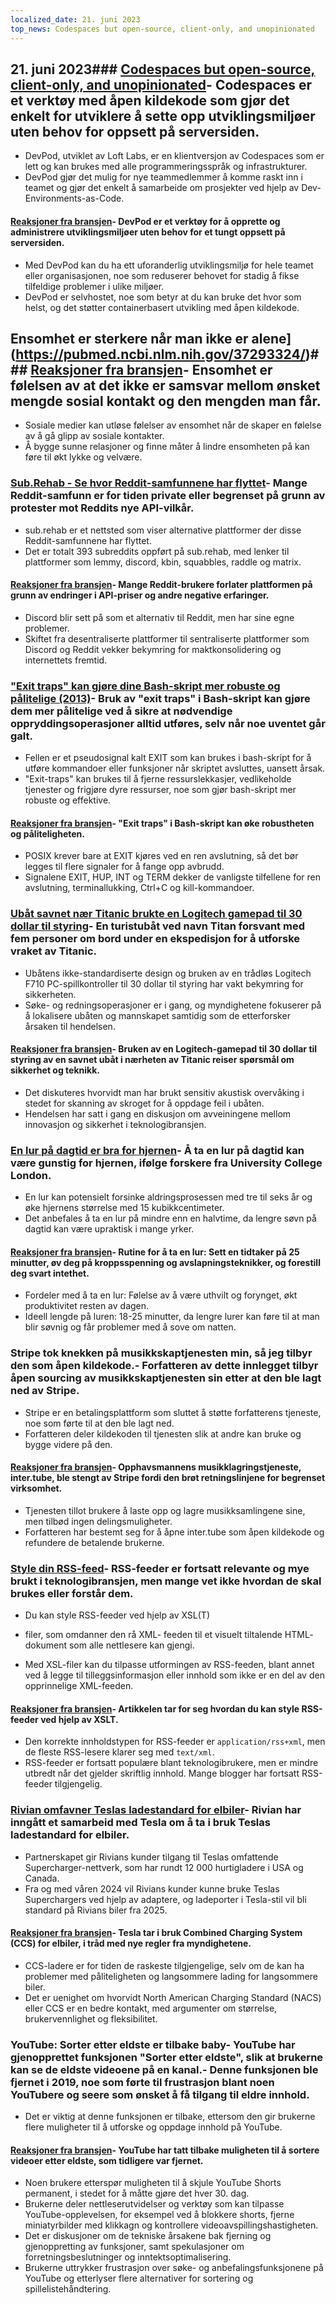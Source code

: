 ```yaml
---
localized_date: 21. juni 2023
top_news: Codespaces but open-source, client-only, and unopinionated
---
```




<CallToAction />

<Steps>

## 21. juni 2023### [Codespaces but open-source, client-only, and unopinionated](https://devpod.sh/)- Codespaces er et verktøy med åpen kildekode som gjør det enkelt for utviklere å sette opp utviklingsmiljøer uten behov for oppsett på serversiden.

- DevPod, utviklet av Loft Labs, er en klientversjon av Codespaces som er lett og kan brukes med alle programmeringsspråk og infrastrukturer.
- DevPod gjør det mulig for nye teammedlemmer å komme raskt inn i teamet og gjør det enkelt å samarbeide om prosjekter ved hjelp av Dev-Environments-as-Code.

#### [Reaksjoner fra bransjen](http://news.ycombinator.com/item?id=36407477)- DevPod er et verktøy for å opprette og administrere utviklingsmiljøer uten behov for et tungt oppsett på serversiden.

- Med DevPod kan du ha ett uforanderlig utviklingsmiljø for hele teamet eller organisasjonen, noe som reduserer behovet for stadig å fikse tilfeldige problemer i ulike miljøer.
- DevPod er selvhostet, noe som betyr at du kan bruke det hvor som helst, og det støtter containerbasert utvikling med åpen kildekode.

## Ensomhet er sterkere når man ikke er alene](https://pubmed.ncbi.nlm.nih.gov/37293324/)### [Reaksjoner fra bransjen](http://news.ycombinator.com/item?id=36403280)- Ensomhet er følelsen av at det ikke er samsvar mellom ønsket mengde sosial kontakt og den mengden man får.

- Sosiale medier kan utløse følelser av ensomhet når de skaper en følelse av å gå glipp av sosiale kontakter.
- Å bygge sunne relasjoner og finne måter å lindre ensomheten på kan føre til økt lykke og velvære.

### [Sub.Rehab - Se hvor Reddit-samfunnene har flyttet](https://sub.rehab/)- Mange Reddit-samfunn er for tiden private eller begrenset på grunn av protester mot Reddits nye API-vilkår.

- sub.rehab er et nettsted som viser alternative plattformer der disse Reddit-samfunnene har flyttet.
- Det er totalt 393 subreddits oppført på sub.rehab, med lenker til plattformer som lemmy, discord, kbin, squabbles, raddle og matrix.

#### [Reaksjoner fra bransjen](http://news.ycombinator.com/item?id=36401999)- Mange Reddit-brukere forlater plattformen på grunn av endringer i API-priser og andre negative erfaringer.

- Discord blir sett på som et alternativ til Reddit, men har sine egne problemer.
- Skiftet fra desentraliserte plattformer til sentraliserte plattformer som Discord og Reddit vekker bekymring for maktkonsolidering og internettets fremtid.

### ["Exit traps" kan gjøre dine Bash-skript mer robuste og pålitelige (2013)](http://redsymbol.net/articles/bash-exit-traps/)- Bruk av "exit traps" i Bash-skript kan gjøre dem mer pålitelige ved å sikre at nødvendige oppryddingsoperasjoner alltid utføres, selv når noe uventet går galt.

- Fellen er et pseudosignal kalt EXIT som kan brukes i bash-skript for å utføre kommandoer eller funksjoner når skriptet avsluttes, uansett årsak.
- "Exit-traps" kan brukes til å fjerne ressurslekkasjer, vedlikeholde tjenester og frigjøre dyre ressurser, noe som gjør bash-skript mer robuste og effektive.

#### [Reaksjoner fra bransjen](http://news.ycombinator.com/item?id=36400465)- "Exit traps" i Bash-skript kan øke robustheten og påliteligheten.

- POSIX krever bare at EXIT kjøres ved en ren avslutning, så det bør legges til flere signaler for å fange opp avbrudd.
- Signalene EXIT, HUP, INT og TERM dekker de vanligste tilfellene for ren avslutning, terminallukking, Ctrl+C og kill-kommandoer.

### [Ubåt savnet nær Titanic brukte en Logitech gamepad til 30 dollar til styring](https://arstechnica.com/gaming/2023/06/submarine-missing-near-titanic-used-a-30-logitech-gamepad-for-steering/)- En turistubåt ved navn Titan forsvant med fem personer om bord under en ekspedisjon for å utforske vraket av Titanic.

- Ubåtens ikke-standardiserte design og bruken av en trådløs Logitech F710 PC-spillkontroller til 30 dollar til styring har vakt bekymring for sikkerheten.
- Søke- og redningsoperasjoner er i gang, og myndighetene fokuserer på å lokalisere ubåten og mannskapet samtidig som de etterforsker årsaken til hendelsen.

#### [Reaksjoner fra bransjen](http://news.ycombinator.com/item?id=36407781)- Bruken av en Logitech-gamepad til 30 dollar til styring av en savnet ubåt i nærheten av Titanic reiser spørsmål om sikkerhet og teknikk.

- Det diskuteres hvorvidt man har brukt sensitiv akustisk overvåking i stedet for skanning av skroget for å oppdage feil i ubåten.
- Hendelsen har satt i gang en diskusjon om avveiningene mellom innovasjon og sikkerhet i teknologibransjen.

### [En lur på dagtid er bra for hjernen](https://www.bbc.com/news/health-65950168)- Å ta en lur på dagtid kan være gunstig for hjernen, ifølge forskere fra University College London.

- En lur kan potensielt forsinke aldringsprosessen med tre til seks år og øke hjernens størrelse med 15 kubikkcentimeter.
- Det anbefales å ta en lur på mindre enn en halvtime, da lengre søvn på dagtid kan være upraktisk i mange yrker.

#### [Reaksjoner fra bransjen](http://news.ycombinator.com/item?id=36399503)- Rutine for å ta en lur: Sett en tidtaker på 25 minutter, øv deg på kroppsspenning og avslapningsteknikker, og forestill deg svart intethet.

- Fordeler med å ta en lur: Følelse av å være uthvilt og forynget, økt produktivitet resten av dagen.
- Ideell lengde på luren: 18-25 minutter, da lengre lurer kan føre til at man blir søvnig og får problemer med å sove om natten.

### Stripe tok knekken på musikkskaptjenesten min, så jeg tilbyr den som åpen kildekode.- Forfatteren av dette innlegget tilbyr åpen sourcing av musikkskaptjenesten sin etter at den ble lagt ned av Stripe.

- Stripe er en betalingsplattform som sluttet å støtte forfatterens tjeneste, noe som førte til at den ble lagt ned.
- Forfatteren deler kildekoden til tjenesten slik at andre kan bruke og bygge videre på den.

#### [Reaksjoner fra bransjen](http://news.ycombinator.com/item?id=36403607)- Opphavsmannens musikklagringstjeneste, inter.tube, ble stengt av Stripe fordi den brøt retningslinjene for begrenset virksomhet.

- Tjenesten tillot brukere å laste opp og lagre musikksamlingene sine, men tilbød ingen delingsmuligheter.
- Forfatteren har bestemt seg for å åpne inter.tube som åpen kildekode og refundere de betalende brukerne.

### [Style din RSS-feed](https://darekkay.com/blog/rss-styling/)- RSS-feeder er fortsatt relevante og mye brukt i teknologibransjen, men mange vet ikke hvordan de skal brukes eller forstår dem.

- Du kan style RSS-feeder ved hjelp av XSL(T)

- filer, som omdanner den rå XML- feeden til et visuelt tiltalende HTML- dokument som alle nettlesere kan gjengi.

- Med XSL-filer kan du tilpasse utformingen av RSS-feeden, blant annet ved å legge til tilleggsinformasjon eller innhold som ikke er en del av den opprinnelige XML-feeden.

#### [Reaksjoner fra bransjen](http://news.ycombinator.com/item?id=36401854)- Artikkelen tar for seg hvordan du kan style RSS-feeder ved hjelp av XSLT.

- Den korrekte innholdstypen for RSS-feeder er `application/rss+xml`, men de fleste RSS-lesere klarer seg med `text/xml`.
- RSS-feeder er fortsatt populære blant teknologibrukere, men er mindre utbredt når det gjelder skriftlig innhold. Mange blogger har fortsatt RSS-feeder tilgjengelig.

### [Rivian omfavner Teslas ladestandard for elbiler](https://ev-edition.com/2023/06/rivian-joins-forces-with-tesla-embracing-their-charging-standard-for-electric-vehicles/)- Rivian har inngått et samarbeid med Tesla om å ta i bruk Teslas ladestandard for elbiler.

- Partnerskapet gir Rivians kunder tilgang til Teslas omfattende Supercharger-nettverk, som har rundt 12 000 hurtigladere i USA og Canada.
- Fra og med våren 2024 vil Rivians kunder kunne bruke Teslas Superchargers ved hjelp av adaptere, og ladeporter i Tesla-stil vil bli standard på Rivians biler fra 2025.

#### [Reaksjoner fra bransjen](http://news.ycombinator.com/item?id=36403494)- Tesla tar i bruk Combined Charging System (CCS) for elbiler, i tråd med nye regler fra myndighetene.

- CCS-ladere er for tiden de raskeste tilgjengelige, selv om de kan ha problemer med påliteligheten og langsommere lading for langsommere biler.
- Det er uenighet om hvorvidt North American Charging Standard (NACS) eller CCS er en bedre kontakt, med argumenter om størrelse, brukervennlighet og fleksibilitet.

### YouTube: Sorter etter eldste er tilbake baby- YouTube har gjenopprettet funksjonen "Sorter etter eldste", slik at brukerne kan se de eldste videoene på en kanal.- Denne funksjonen ble fjernet i 2019, noe som førte til frustrasjon blant noen YouTubere og seere som ønsket å få tilgang til eldre innhold.

- Det er viktig at denne funksjonen er tilbake, ettersom den gir brukerne flere muligheter til å utforske og oppdage innhold på YouTube.

#### [Reaksjoner fra bransjen](http://news.ycombinator.com/item?id=36410777)- YouTube har tatt tilbake muligheten til å sortere videoer etter eldste, som tidligere var fjernet.

- Noen brukere etterspør muligheten til å skjule YouTube Shorts permanent, i stedet for å måtte gjøre det hver 30. dag.
- Brukerne deler nettleserutvidelser og verktøy som kan tilpasse YouTube-opplevelsen, for eksempel ved å blokkere shorts, fjerne miniatyrbilder med klikkagn og kontrollere videoavspillingshastigheten.
- Det er diskusjoner om de tekniske årsakene bak fjerning og gjenoppretting av funksjoner, samt spekulasjoner om forretningsbeslutninger og inntektsoptimalisering.
- Brukerne uttrykker frustrasjon over søke- og anbefalingsfunksjonene på YouTube og etterlyser flere alternativer for sortering og spillelistehåndtering.

</Steps>
